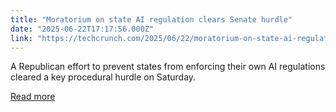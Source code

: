 ```yaml
---
title: "Moratorium on state AI regulation clears Senate hurdle"
date: "2025-06-22T17:17:56.000Z"
link: "https://techcrunch.com/2025/06/22/moratorium-on-state-ai-regulation-clears-senate-hurdle/"
---
```


A Republican effort to prevent states from enforcing their own AI regulations cleared a key procedural hurdle on Saturday.

[Read more](https://techcrunch.com/2025/06/22/moratorium-on-state-ai-regulation-clears-senate-hurdle/)
